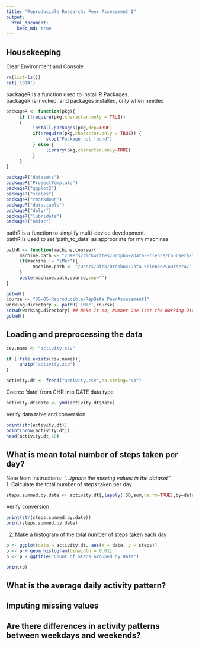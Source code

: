 ```yaml
---
title: "Reproducible Research: Peer Assessment 1"
output: 
  html_document:
    keep_md: true
---
```


## Housekeeping

Clear Environment and Console
```r
rm(list=ls())
cat('\014')
```

packageR is a function used to install R Packages.<br />
packageR is invoked, and packages installed, only when needed

```r
packageR <- function(pkg){
     if (!require(pkg,character.only = TRUE))
     {
          install.packages(pkg,dep=TRUE)
          if(!require(pkg,character.only = TRUE)) {
               stop("Package not found")
          } else {
               library(pkg,character.only=TRUE)
          }
     }
}

packageR("datasets")
packageR("ProjectTemplate")
packageR("ggplot2")
packageR("scales")
packageR("rmarkdown")
packageR("data.table")
packageR("dplyr")
packageR("lubridate")
packageR("Hmisc")
```

pathR is a function to simplify multi-device development.<br />
pathR is used to set 'path_to_data' as appropriate for my machines

```r
pathR <- function(machine,course){
     machine.path <- "/Users/rickwrites/Dropbox/Data-Science/Coursera/"
     if(machine != "iMac"){
          machine.path <- "/Users/Rick/Dropbox/Data-Science/Coursera/"
     }
     paste(machine.path,course,sep="")
}

getwd()
course <- "DS-05-Reproducible/RepData_PeerAssessment1"
working.directory <- pathR('iMac',course)
setwd(working.directory) ## Make it so, Number One (set the Working Directory to the applicable path for current machine)
getwd()

```

## Loading and preprocessing the data

```r
csv.name <- "activity.csv"

if (!file.exists(csv.name)){
     unzip("activity.zip")
}

activity.dt <- fread("activity.csv",na.string="NA")
```

Coerce 'date' from CHR into DATE data type

```r
activity.dt$date <- ymd(activity.dt$date)
```

Verify data.table and conversion

```r
print(str(activity.dt))
print(nrow(activity.dt))
head(activity.dt,20)
```

## What is mean total number of steps taken per day?
Note from Instructions: <i>"...ignore the missing values in the dataset"</i><br />
1. Calculate the total number of steps taken per day

```r
steps.summed.by.date <- activity.dt[,lapply(.SD,sum,na.rm=TRUE),by=date,.SDcols='steps']
```

Verify conversion

```r
print(str(steps.summed.by.date))
print(steps.summed.by.date)
```

2. Make a histogram of the total number of steps taken each day

```r
p <- ggplot(data = activity.dt, aes(x = date, y = steps))
p <- p + geom_histogram(binwidth = 0.01)
p <- p + ggtitle("Count of Steps Grouped by Date")

print(p)
```


## What is the average daily activity pattern?



## Imputing missing values



## Are there differences in activity patterns between weekdays and weekends?

